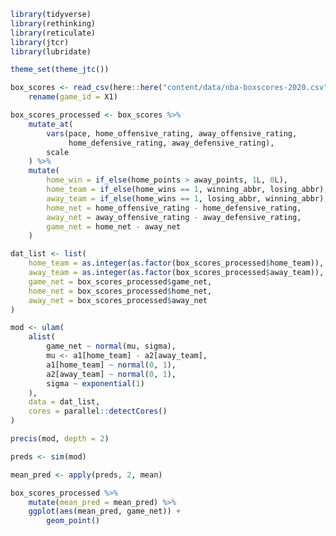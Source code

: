 ```r

library(tidyverse)
library(rethinking)
library(reticulate)
library(jtcr)
library(lubridate)

theme_set(theme_jtc())

box_scores <- read_csv(here::here("content/data/nba-boxscores-2020.csv")) %>%
    rename(game_id = X1)

box_scores_processed <- box_scores %>%
    mutate_at(
        vars(pace, home_offensive_rating, away_offensive_rating,
             home_defensive_rating, away_defensive_rating),
        scale
    ) %>%
    mutate(
        home_win = if_else(home_points > away_points, 1L, 0L),
        home_team = if_else(home_wins == 1, winning_abbr, losing_abbr),
        away_team = if_else(home_wins == 1, losing_abbr, winning_abbr),
        home_net = home_offensive_rating - home_defensive_rating,
        away_net = away_offensive_rating - away_defensive_rating,
        game_net = home_net - away_net
    )

```
```r

dat_list <- list(
    home_team = as.integer(as.factor(box_scores_processed$home_team)),
    away_team = as.integer(as.factor(box_scores_processed$away_team)),
    game_net = box_scores_processed$game_net,
    home_net = box_scores_processed$home_net,
    away_net = box_scores_processed$away_net
)

mod <- ulam(
    alist(
        game_net ~ normal(mu, sigma),
        mu <- a1[home_team] - a2[away_team],
        a1[home_team] ~ normal(0, 1),
        a2[away_team] ~ normal(0, 1),
        sigma ~ exponential(1)
    ),
    data = dat_list,
    cores = parallel::detectCores()
)

precis(mod, depth = 2)
```

```r

preds <- sim(mod)

mean_pred <- apply(preds, 2, mean)

box_scores_processed %>%
    mutate(mean_pred = mean_pred) %>%
    ggplot(aes(mean_pred, game_net)) +
        geom_point()


```

